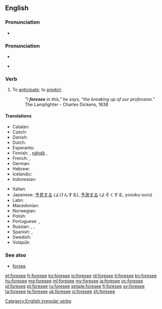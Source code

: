 ==English==

===Pronunciation===
* {{audio|en-us-foresee.ogg|Audio (US)}}

===Pronunciation===
* {{X-SAMPA|/fo:"si:/}}
* {{IPA|/foːˈsiː/}}
*: {{rhymes|iː}}

===Verb===
{{en-verb|foresees|foreseeing|foresaw|foreseen}}

# To [[anticipate]]; to [[predict]].
#: ''"I '''foresee''' in this," he says, "the breaking up of our profession."'' The Lamplighter - Charles Dickens, 1838

====Translations====
{{trans-top|to anticipate}}
* Catalan: {{t+|ca|pronosticar}}
* Czech: {{t-|cs|předvídat}}
* Danish: {{t+|da|forudse}}
* Dutch: {{t+|nl|voorzien}}
* Esperanto: {{t-|eo|antaŭvidi}}
* Finnish: {{t+|fi|aavistaa}}, [[nähdä]] {{t-|fi|ennalta}}, {{t+|fi|ennustaa}}
* French: {{t+|fr|prévoir}},  {{t+|fr|anticiper}}
* German: {{t-|de|vorhersehen}}
* Hebrew: {{t-|he|לצפות|sc=Hebr}}
* Icelandic: {{t-|is|sjá fyrir}}
* Indonesian: {{t+|id|kira|alt=memperkirakan}}
{{trans-mid}}
* Italian: {{t+|it|prevedere}}
* Japanese: [[予見]]する (よけんする), [[予測]]する (よそくする, yosoku-suru)
* Latin: {{t-|la|divino|alt=divinō}}
* Macedonian: {{t-|mk|предвидува|tr=predvíduva}}
* Norwegian: {{t-|no|forutse}}
* Polish: {{t+|pl|przewidywać}}
* Portuguese: {{t+|pt|prever}}, {{t-|pt|prognosticar}}
* Russian: {{t+|ru|предвидеть}},  {{t+|ru|предвосхищать}},  {{t+|ru|предсказывать}}
* Spanish: {{t-|es|pronosticar}}, {{t-|es|prever}}
* Swedish: {{t+|sv|förutse}}
* Volapük: {{t+|vo|büologön}}
{{trans-bottom}}

===See also===
* [[forsee]]

[[Category:English irregular verbs]]

[[et:foresee]]
[[fr:foresee]]
[[ko:foresee]]
[[io:foresee]]
[[id:foresee]]
[[it:foresee]]
[[kn:foresee]]
[[hu:foresee]]
[[mg:foresee]]
[[ml:foresee]]
[[my:foresee]]
[[ja:foresee]]
[[oc:foresee]]
[[pl:foresee]]
[[pt:foresee]]
[[ru:foresee]]
[[simple:foresee]]
[[fi:foresee]]
[[sv:foresee]]
[[ta:foresee]]
[[te:foresee]]
[[uk:foresee]]
[[vi:foresee]]
[[zh:foresee]]